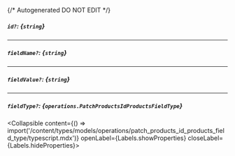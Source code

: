 {/* Autogenerated DO NOT EDIT  */}

##### `id?`: *{`string`}*

---
##### `fieldName?`: *{`string`}*

---
##### `fieldValue?`: *{`string`}*

---
##### `fieldType?`: *{`operations.PatchProductsIdProductsFieldType`}*
<Collapsible content={() => import('/content/types/models/operations/patch_products_id_products_field_type/typescript.mdx')} openLabel={Labels.showProperties} closeLabel={Labels.hideProperties}>
</Collapsible>


